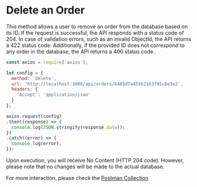 
# Delete an Order

This method allows a user to remove an order from the database based on its ID. If the request is successful,
the API responds with a status code of 204. In case of validation errors, such as an invalid ObjectId,
the API returns a 422 status code. Additionally, if the provided ID does not correspond to any order in the database,
the API returns a 400 status code.

```js copy showLineNumbers filename="orders/delete-order.js"
const axios = require('axios');

let config = {
  method: 'delete',
  url: 'http://localhost:3000/api/orders/6485d7a45562163f95c6e3e2',
  headers: {
    'Accept': 'application/json'
  }
};

axios.request(config)
.then((response) => {
  console.log(JSON.stringify(response.data));
})
.catch((error) => {
  console.log(error);
});

```

<Callout>
    Upon execution, you will receive No Content (HTTP 204 code). However,
    please note that no changes will be made to the actual database.
</Callout>

For more interaction, please check the [Postman Collection](https://www.postman.com/red-eclipse-403574/workspace/denis-akp/request/6548572-71bcb608-6b80-45cc-9e71-27a78f303bf9?active-environment=dff61d40-d363-4cfb-8229-c4ff7e630154)
